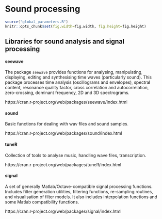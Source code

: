 # Sound processing {#soundprocessing}

```r
source("global_parameters.R")
knitr::opts_chunk$set(fig.width=fig.width, fig.height=fig.height)
```

## Libraries for sound analysis and signal processing


#### seewave

The package `seewave` provides functions for analysing, manipulating, displaying, editing and synthesising time waves (particularly sound). This package processes time analysis (oscillograms and envelopes), spectral content, resonance quality factor, cross correlation and autocorrelation, zero-crossing, dominant frequency, 2D and 3D spectrograms.

https://cran.r-project.org/web/packages/seewave/index.html

#### sound
Basic functions for dealing with wav files and sound samples.

https://cran.r-project.org/web/packages/sound/index.html


#### tuneR

Collection of tools to analyse music, handling wave files, transcription.

https://cran.r-project.org/web/packages/tuneR/index.html

#### signal

A set of generally Matlab/Octave-compatible signal processing functions. Includes filter generation utilities, filtering functions, re-sampling routines, and visualisation of filter models. It also includes interpolation functions and some Matlab compatibility functions.

https://cran.r-project.org/web/packages/signal/index.html

